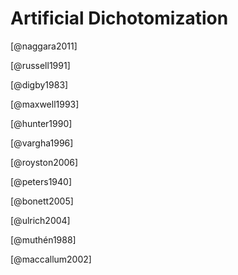 # Artificial Dichotomization

[@naggara2011]

[@russell1991]

[@digby1983]

[@maxwell1993]

[@hunter1990]

[@vargha1996]

[@royston2006]

[@peters1940]

[@bonett2005]

[@ulrich2004]

[@muthén1988]

[@maccallum2002]
